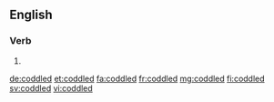 ==English==

===Verb===
{{head|en}}

# {{en-past of|coddle}}

[[de:coddled]]
[[et:coddled]]
[[fa:coddled]]
[[fr:coddled]]
[[mg:coddled]]
[[fi:coddled]]
[[sv:coddled]]
[[vi:coddled]]